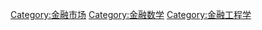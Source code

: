 {{catmore}}

[[Category:金融市场|Category:金融市场]]
[[Category:金融数学|Category:金融数学]]
[[Category:金融工程学|Category:金融工程学]]